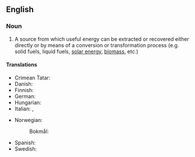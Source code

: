 ==English==

===Noun===
{{en-noun}}

# A source from which useful energy can be extracted or recovered either directly or by means of a conversion or transformation process (e.g. solid fuels, liquid fuels, [[solar energy]], [[biomass]], etc.)

====Translations====
{{trans-top|source from which energy can be extracted}}
* Crimean Tatar: {{t|crh|quvet menbası}}
* Danish: {{t|da|energikilde|c}}
* Finnish: {{t|fi|energianlähde}}
* German: {{t+|de|Energiequelle|f}}
* Hungarian: {{t+|hu|energiaforrás}}
* Italian: {{t|it|fonte di energia|f}}, {{t+|it|fonte energetica|f}}
{{trans-mid}}
* Norwegian:
*: Bokmål: {{t|nb|energikilde|m}}
* Spanish: {{t|es|[[fuente]] [[de]] [[energía]]|f}}
* Swedish: {{t+|sv|energikälla|c}}
{{trans-bottom}}